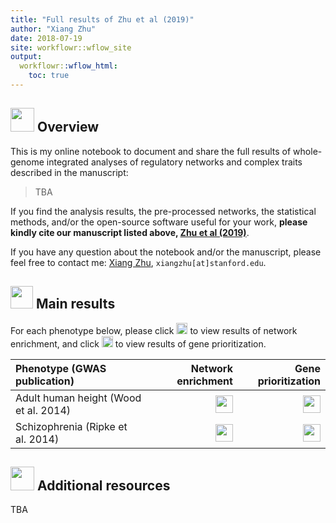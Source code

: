 ```yaml
---
title: "Full results of Zhu et al (2019)"
author: "Xiang Zhu"
date: 2018-07-19
site: workflowr::wflow_site
output:
  workflowr::wflow_html:
    toc: true
---
```


[Zhu et al (2019)]: https://github.com/stephenslab/rss

## <img src="https://static.thenounproject.com/png/718557-200.png" width="38"/> Overview

This is my online notebook to document and share the full results of
whole-genome integrated analyses of regulatory networks and complex traits
described in the manuscript:

> TBA

If you find the analysis results, the pre-processed networks,
the statistical methods, and/or the open-source software useful for your work,
**please kindly cite our manuscript listed above, [Zhu et al (2019)][]**.

If you have any question about the notebook and/or the manuscript,
please feel free to contact me:
[Xiang Zhu](https://github.com/xiangzhu),
`xiangzhu[at]stanford.edu`.

## <img src="https://static.thenounproject.com/png/808252-200.png" width="36"/> Main results

For each phenotype below, please click
<img src="https://static.thenounproject.com/png/1088173-200.png" width="18"/>
to view results of network enrichment, and click
<img src="https://static.thenounproject.com/png/1331179-200.png" width="18"/>
to view results of gene prioritization.

<table class="table table-striped" style="width: auto !important; margin-left: auto; margin-right: auto;">
 <thead>
  <tr>
   <th style="text-align:left;"> Phenotype (GWAS publication) </th>
   <th style="text-align:right;"> Network enrichment </th>
   <th style="text-align:right;"> Gene prioritization </th>
  </tr>
 </thead>
<tbody>
  <tr>
   <td style="text-align:left;"> Adult human height (Wood et al. 2014) </td>
   <td style="text-align:right;"> [<img src="https://static.thenounproject.com/png/1088173-200.png" width="28"/>](license.html) </td>
   <td style="text-align:right;"> [<img src="https://static.thenounproject.com/png/1331179-200.png" width="28"/>](license.html) </td>
  </tr>
  <tr>
   <td style="text-align:left;"> Schizophrenia (Ripke et al. 2014) </td>
   <td style="text-align:right;"> [<img src="https://static.thenounproject.com/png/1088173-200.png" width="28"/>](license.html) </td>
   <td style="text-align:right;"> [<img src="https://static.thenounproject.com/png/1331179-200.png" width="28"/>](license.html) </td>
  </tr>
</tbody>
</table>


## <img src="https://static.thenounproject.com/png/824132-200.png" width="38"/> Additional resources

TBA

